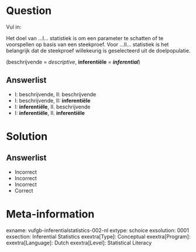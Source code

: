 Question
========
  
Vul in:

Het doel van ...I… statistiek is om een parameter te schatten of te voorspellen op basis van een steekproef. Voor ...II… statistiek is het belangrijk
dat de steekproef willekeurig is geselecteerd uit de doelpopulatie.

(beschrijvende = *descriptive*, **inferentiële** = ***inferential***)
  
Answerlist
----------
* I: beschrijvende, II: beschrijvende
* I: beschrijvende, II: **inferentiële**
* I: **inferentiële**, II. beschrijvende
* I: **inferentiële**, II. **inferentiële**

Solution
========

Answerlist
----------
* Incorrect
* Incorrect
* Incorrect
* Correct

Meta-information
================

exname: vufgb-inferentialstatistics-002-nl
extype: schoice
exsolution: 0001
exsection: Inferential Statistics
exextra[Type]: Conceptual
exextra[Program]: 
exextra[Language]: Dutch
exextra[Level]: Statistical Literacy